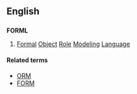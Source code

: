 ==English==

==={{acronym}}===
'''FORML'''

# {{context|computing}} [[formal|Formal]] [[object|Object]] [[role|Role]] [[modeling|Modeling]] [[language|Language]]

====Related terms====
*[[ORM]] 
*[[FORM]]